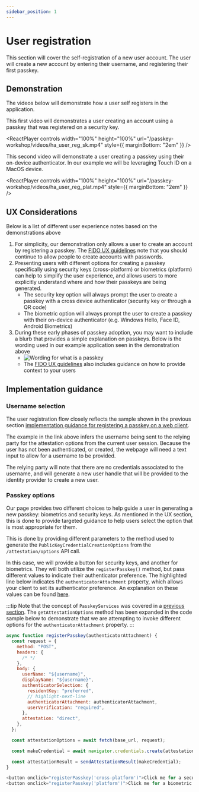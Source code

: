 ```yaml
---
sidebar_position: 1
---
```



# User registration

This section will cover the self-registration of a new user account. The user will create a new account by entering their username, and registering their first passkey.

## Demonstration

The videos below will demonstrate how a user self registers in the application.

This first video will demonstrates a user creating an account using a passkey that was registered on a security key.

<ReactPlayer
  controls
  width="100%"
  height="100%"
  url="/passkey-workshop/videos/ha_user_reg_sk.mp4"
  style={{ marginBottom: "2em" }}
/>

This second video will demonstrate a user creating a passkey using their on-device authenticator. In our example we will be leveraging Touch ID on a MacOS device.

<ReactPlayer
  controls
  width="100%"
  height="100%"
  url="/passkey-workshop/videos/ha_user_reg_plat.mp4"
  style={{ marginBottom: "2em" }}
/>

## UX Considerations

Below is a list of different user experience notes based on the demonstrations above

1. For simplicity, our demonstration only allows a user to create an account by registering a passkey. The [FIDO UX guidelines](<https://fidoalliance.org/ux-guidelines-for-passkey-creation-and-sign-ins/#helpful-tools:~:text=UX%20Goals%3A%20Allow%20people%20to%20create%20new%20accounts%20with%20a%20passkey%20(no%20password).>) note that you should continue to allow people to create accounts with passwords.
2. Presenting users with different options for creating a passkey specifically using security keys (cross-platform) or biometrics (platform) can help to simplify the user experience, and allows users to more explicitly understand where and how their passkeys are being generated.
   - The security key option will always prompt the user to create a passkey with a cross device authenticator (security key or through a QR code)
   - The biometric option will always prompt the user to create a passkey with their on-device authenticator (e.g. Windows Hello, Face ID, Android Biometrics)
3. During these early phases of passkey adoption, you may want to include a blurb that provides a simple explanation on passkeys. Below is the wording used in our example application seen in the demonstration above
   - ![Wording for what is a passkey](/img/what_is_a_passkey.png)
   - The [FIDO UX guidelines](https://fidoalliance.org/ux-guidelines-for-passkey-creation-and-sign-ins/#content-principles) also includes guidance on how to provide context to your users

## Implementation guidance

### Username selection

The user registration flow closely reflects the sample shown in the previous section [implementation guidance for registering a passkey on a web client](/docs/web-client/reg-flow).

The example in the link above infers the username being sent to the relying party for the attestation options from the current user session. Because the user has not been authenticated, or created, the webpage will need a text input to allow for a username to be provided.

The relying party will note that there are no credentials associated to the username, and will generate a new user handle that will be provided to the identity provider to create a new user.

### Passkey options

Our page provides two different choices to help guide a user in generating a new passkey: biometrics and security keys. As mentioned in the UX section, this is done to provide targeted guidance to help users select the option that is most appropriate for them.

This is done by providing different parameters to the method used to generate the `PublicKeyCredentialCreationOptions` from the `/attestation/options` API call.

In this case, we will provide a button for security keys, and another for biometrics. They will both utilize the `registerPasskey()` method, but pass different values to indicate their authenticator preference. The highlighted line below indicates the `authenticatorAttachment` property, which allows your client to set its authenticator preference. An explanation on these values can be found [here](/docs/relying-party/reg-flow#:~:text=authenticatorAttachment%20defines%20the,use%20ANY%20modality.).

:::tip
Note that the concept of `PasskeyServices` was covered in a [previous section](/docs/web-client/api-client#registration-methods). The `getAttestationOptions` method has been expanded in the code sample below to demonstrate that we are attempting to invoke different options for the `authenticatorAttachment` property.
:::

```javascript
async function registerPasskey(authenticatorAttachment) {
  const request = {
    method: "POST",
    headers: {
      /* */
    },
    body: {
      userName: "${username}",
      displayName: "${username}",
      authenticatorSelection: {
        residentKey: "preferred",
        // highlight-next-line
        authenticatorAttachment: authenticatorAttachment,
        userVerification: "required",
      },
      attestation: "direct",
    },
  };

  const attestationOptions = await fetch(base_url, request);

  const makeCredential = await navigator.credentials.create(attestationOptions);

  const attestationResult = sendAttestationResult(makeCredential);
}

<button onclick="registerPasskey('cross-platform')">Click me for a security key passkey<button/>
<button onclick="registerPasskey('platform')">Click me for a biometric passkey<button/>
```
